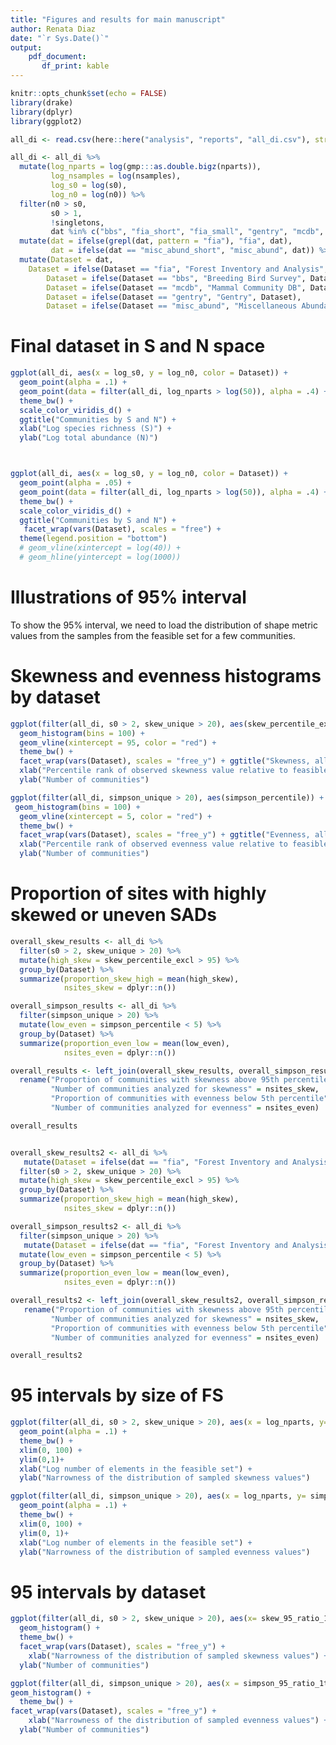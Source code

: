 ```yaml
---
title: "Figures and results for main manuscript"
author: Renata Diaz
date: "`r Sys.Date()`"
output: 
    pdf_document:
       df_print: kable
---
```


```r
knitr::opts_chunk$set(echo = FALSE)
library(drake)
library(dplyr)
library(ggplot2)

all_di <- read.csv(here::here("analysis", "reports", "all_di.csv"), stringsAsFactors = F)

all_di <- all_di %>%
  mutate(log_nparts = log(gmp:::as.double.bigz(nparts)),
         log_nsamples = log(nsamples),
         log_s0 = log(s0),
         log_n0 = log(n0)) %>%
  filter(n0 > s0,
         s0 > 1,
         !singletons,
         dat %in% c("bbs", "fia_short", "fia_small", "gentry", "mcdb", "misc_abund_short")) %>%
  mutate(dat = ifelse(grepl(dat, pattern = "fia"), "fia", dat),
         dat = ifelse(dat == "misc_abund_short", "misc_abund", dat)) %>%
  mutate(Dataset = dat,
    Dataset = ifelse(Dataset == "fia", "Forest Inventory and Analysis", Dataset),
        Dataset = ifelse(Dataset == "bbs", "Breeding Bird Survey", Dataset),
        Dataset = ifelse(Dataset == "mcdb", "Mammal Community DB", Dataset),
        Dataset = ifelse(Dataset == "gentry", "Gentry", Dataset),
        Dataset = ifelse(Dataset == "misc_abund", "Miscellaneous Abundance DB", Dataset))
```

# Final dataset in S and N space

```r

ggplot(all_di, aes(x = log_s0, y = log_n0, color = Dataset)) +
  geom_point(alpha = .1) +
  geom_point(data = filter(all_di, log_nparts > log(50)), alpha = .4) +
  theme_bw() +
  scale_color_viridis_d() +
  ggtitle("Communities by S and N") +
  xlab("Log species richness (S)") +
  ylab("Log total abundance (N)") 



ggplot(all_di, aes(x = log_s0, y = log_n0, color = Dataset)) +
  geom_point(alpha = .05) +
  geom_point(data = filter(all_di, log_nparts > log(50)), alpha = .4) +
  theme_bw() +
  scale_color_viridis_d() +
  ggtitle("Communities by S and N") +
   facet_wrap(vars(Dataset), scales = "free") +
  theme(legend.position = "bottom")
  # geom_vline(xintercept = log(40)) +
  # geom_hline(yintercept = log(1000))

```


# Illustrations of 95% interval

To show the 95% interval, we need to load the distribution of shape metric values from the samples from the feasible set for a few communities. 

# Skewness and evenness histograms by dataset

```r

ggplot(filter(all_di, s0 > 2, skew_unique > 20), aes(skew_percentile_excl)) +
  geom_histogram(bins = 100) +
  geom_vline(xintercept = 95, color = "red") +
  theme_bw() +
  facet_wrap(vars(Dataset), scales = "free_y") + ggtitle("Skewness, all sites") +
  xlab("Percentile rank of observed skewness value relative to feasible set") +
  ylab("Number of communities")

ggplot(filter(all_di, simpson_unique > 20), aes(simpson_percentile)) + 
 geom_histogram(bins = 100) +
  geom_vline(xintercept = 5, color = "red") +
  theme_bw() +
  facet_wrap(vars(Dataset), scales = "free_y") + ggtitle("Evenness, all sites") +
  xlab("Percentile rank of observed evenness value relative to feasible set") +
  ylab("Number of communities")

```

# Proportion of sites with highly skewed or uneven SADs

```r

overall_skew_results <- all_di %>%
  filter(s0 > 2, skew_unique > 20) %>%
  mutate(high_skew = skew_percentile_excl > 95) %>%
  group_by(Dataset) %>%
  summarize(proportion_skew_high = mean(high_skew),
            nsites_skew = dplyr::n())

overall_simpson_results <- all_di %>%
  filter(simpson_unique > 20) %>%
  mutate(low_even = simpson_percentile < 5) %>%
  group_by(Dataset) %>%
  summarize(proportion_even_low = mean(low_even),
            nsites_even = dplyr::n())

overall_results <- left_join(overall_skew_results, overall_simpson_results) %>%
  rename("Proportion of communities with skewness above 95th percentile" = proportion_skew_high,
         "Number of communities analyzed for skewness" = nsites_skew,
         "Proportion of communities with evenness below 5th percentile" = proportion_even_low,
         "Number of communities analyzed for evenness" = nsites_even)

overall_results


overall_skew_results2 <- all_di %>%
   mutate(Dataset = ifelse(dat == "fia", "Forest Inventory and Analysis", "Other datasets")) %>%
  filter(s0 > 2, skew_unique > 20) %>%
  mutate(high_skew = skew_percentile_excl > 95) %>%
  group_by(Dataset) %>%
  summarize(proportion_skew_high = mean(high_skew),
            nsites_skew = dplyr::n())

overall_simpson_results2 <- all_di %>%
  filter(simpson_unique > 20) %>%
   mutate(Dataset = ifelse(dat == "fia", "Forest Inventory and Analysis", "Other datasets")) %>%
  mutate(low_even = simpson_percentile < 5) %>%
  group_by(Dataset) %>%
  summarize(proportion_even_low = mean(low_even),
            nsites_even = dplyr::n())

overall_results2 <- left_join(overall_skew_results2, overall_simpson_results2) %>%
   rename("Proportion of communities with skewness above 95th percentile" = proportion_skew_high,
         "Number of communities analyzed for skewness" = nsites_skew,
         "Proportion of communities with evenness below 5th percentile" = proportion_even_low,
         "Number of communities analyzed for evenness" = nsites_even)

overall_results2


```

# 95 intervals by size of FS

```r

ggplot(filter(all_di, s0 > 2, skew_unique > 20), aes(x = log_nparts, y= skew_95_ratio_1t)) +
  geom_point(alpha = .1) +
  theme_bw() +
  xlim(0, 100) +
  ylim(0,1)+
  xlab("Log number of elements in the feasible set") +
  ylab("Narrowness of the distribution of sampled skewness values")

ggplot(filter(all_di, simpson_unique > 20), aes(x = log_nparts, y= simpson_95_ratio_1t)) +
  geom_point(alpha = .1) +
  theme_bw() +
  xlim(0, 100) +
  ylim(0, 1)+
  xlab("Log number of elements in the feasible set") +
  ylab("Narrowness of the distribution of sampled evenness values")
```

# 95 intervals by dataset

```r


ggplot(filter(all_di, s0 > 2, skew_unique > 20), aes(x= skew_95_ratio_1t)) +
  geom_histogram() +
  theme_bw() +
  facet_wrap(vars(Dataset), scales = "free_y") +
    xlab("Narrowness of the distribution of sampled skewness values") +
  ylab("Number of communities")

ggplot(filter(all_di, simpson_unique > 20), aes(x = simpson_95_ratio_1t)) +
geom_histogram() +
  theme_bw() +
facet_wrap(vars(Dataset), scales = "free_y") +
    xlab("Narrowness of the distribution of sampled evenness values") +
  ylab("Number of communities")



```
